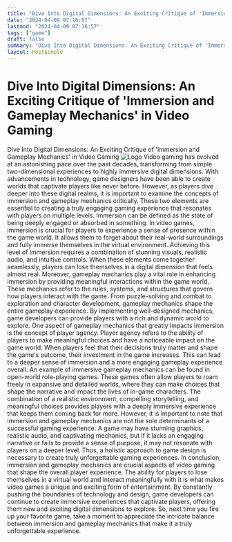 ```yaml
---
title: "Dive Into Digital Dimensions: An Exciting Critique of 'Immersion and Gameplay Mechanics' in Video Gaming"
date: "2024-04-09 07:16:57"
lastmod: "2024-04-09 07:16:57"
tags: ["game"]
draft: false
summary: "Dive Into Digital Dimensions: An Exciting Critique of 'Immersion and Gameplay Mechanics' in Video Gaming"
layout: PostSimple
---
```

# Dive Into Digital Dimensions: An Exciting Critique of 'Immersion and Gameplay Mechanics' in Video Gaming
Dive Into Digital Dimensions: An Exciting Critique of 'Immersion and Gameplay Mechanics' in Video Gaming
<img alt="Logo" src="https://cdn.seniorsselection.com/src_image/065e1a55e58f67e8d57a10a8b31025e6.webp"/>
Video gaming has evolved at an astonishing pace over the past decades, transforming from simple two-dimensional experiences to highly immersive digital dimensions. With advancements in technology, game designers have been able to create worlds that captivate players like never before. However, as players dive deeper into these digital realms, it is important to examine the concepts of immersion and gameplay mechanics critically. These two elements are essential to creating a truly engaging gaming experience that resonates with players on multiple levels.
Immersion can be defined as the state of being deeply engaged or absorbed in something. In video games, immersion is crucial for players to experience a sense of presence within the game world. It allows them to forget about their real-world surroundings and fully immerse themselves in the virtual environment. Achieving this level of immersion requires a combination of stunning visuals, realistic audio, and intuitive controls. When these elements come together seamlessly, players can lose themselves in a digital dimension that feels almost real.
Moreover, gameplay mechanics play a vital role in enhancing immersion by providing meaningful interactions within the game world. These mechanics refer to the rules, systems, and structures that govern how players interact with the game. From puzzle-solving and combat to exploration and character development, gameplay mechanics shape the entire gameplay experience. By implementing well-designed mechanics, game developers can provide players with a rich and dynamic world to explore.
One aspect of gameplay mechanics that greatly impacts immersion is the concept of player agency. Player agency refers to the ability of players to make meaningful choices and have a noticeable impact on the game world. When players feel that their decisions truly matter and shape the game's outcome, their investment in the game increases. This can lead to a deeper sense of immersion and a more engaging gameplay experience overall.
An example of immersive gameplay mechanics can be found in open-world role-playing games. These games often allow players to roam freely in expansive and detailed worlds, where they can make choices that shape the narrative and impact the lives of in-game characters. The combination of a realistic environment, compelling storytelling, and meaningful choices provides players with a deeply immersive experience that keeps them coming back for more.
However, it is important to note that immersion and gameplay mechanics are not the sole determinants of a successful gaming experience. A game may have stunning graphics, realistic audio, and captivating mechanics, but if it lacks an engaging narrative or fails to provide a sense of purpose, it may not resonate with players on a deeper level. Thus, a holistic approach to game design is necessary to create truly unforgettable gaming experiences.
In conclusion, immersion and gameplay mechanics are crucial aspects of video gaming that shape the overall player experience. The ability for players to lose themselves in a virtual world and interact meaningfully with it is what makes video games a unique and exciting form of entertainment. By constantly pushing the boundaries of technology and design, game developers can continue to create immersive experiences that captivate players, offering them new and exciting digital dimensions to explore. So, next time you fire up your favorite game, take a moment to appreciate the intricate balance between immersion and gameplay mechanics that make it a truly unforgettable experience.
        